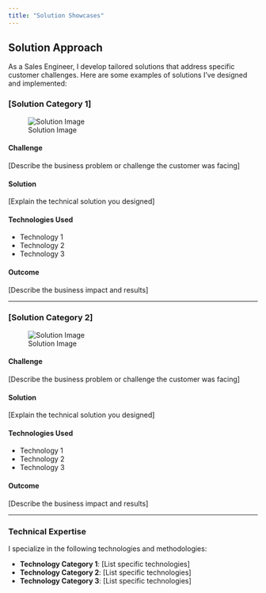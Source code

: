 ```yaml
---
title: "Solution Showcases"
---
```


## Solution Approach

As a Sales Engineer, I develop tailored solutions that address specific customer challenges. Here are some examples of solutions I've designed and implemented:

### [Solution Category 1]

![Solution Image](images/solution1.jpg)

#### Challenge
[Describe the business problem or challenge the customer was facing]

#### Solution
[Explain the technical solution you designed]

#### Technologies Used
- Technology 1
- Technology 2
- Technology 3

#### Outcome
[Describe the business impact and results]

---

### [Solution Category 2]

![Solution Image](images/solution2.jpg)

#### Challenge
[Describe the business problem or challenge the customer was facing]

#### Solution
[Explain the technical solution you designed]

#### Technologies Used
- Technology 1
- Technology 2
- Technology 3

#### Outcome
[Describe the business impact and results]

---

### Technical Expertise

I specialize in the following technologies and methodologies:

- **Technology Category 1**: [List specific technologies]
- **Technology Category 2**: [List specific technologies]
- **Technology Category 3**: [List specific technologies]